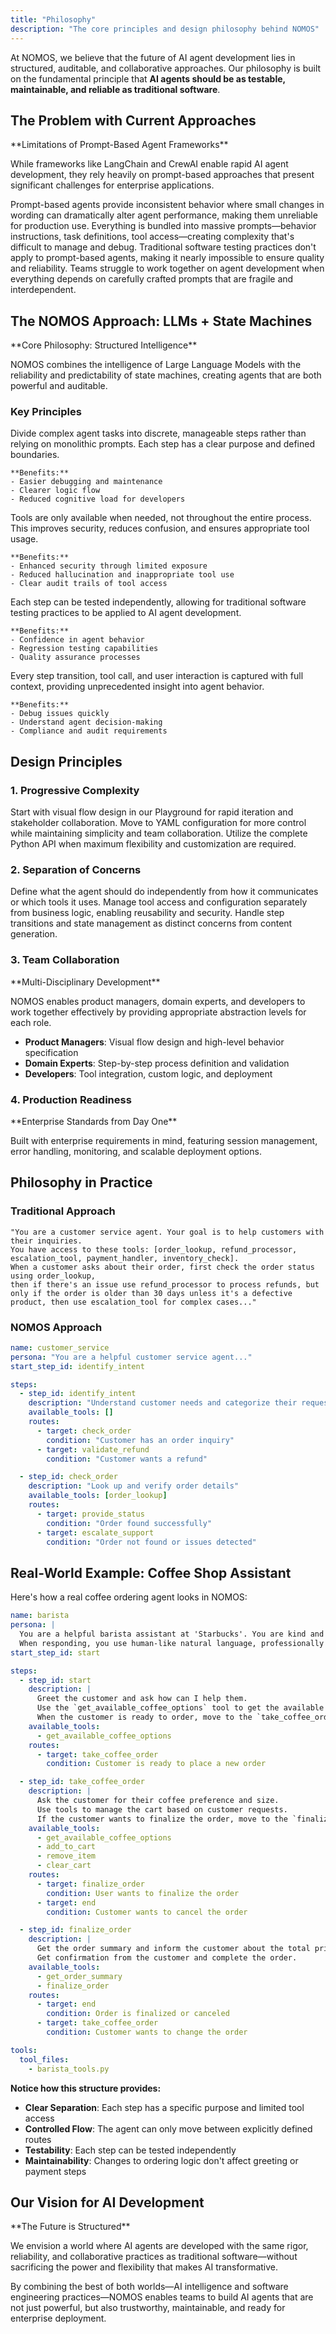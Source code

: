 ```yaml
---
title: "Philosophy"
description: "The core principles and design philosophy behind NOMOS"
---
```


At NOMOS, we believe that the future of AI agent development lies in structured, auditable, and collaborative approaches. Our philosophy is built on the fundamental principle that **AI agents should be as testable, maintainable, and reliable as traditional software**.

## The Problem with Current Approaches

<Warning>
**Limitations of Prompt-Based Agent Frameworks**

While frameworks like LangChain and CrewAI enable rapid AI agent development, they rely heavily on prompt-based approaches that present significant challenges for enterprise applications.
</Warning>

<CardGroup cols={2}>
  <Card title="Lack of Determinism" icon="dice" iconType="solid">
    Prompt-based agents provide inconsistent behavior where small changes in wording can dramatically alter agent performance, making them unreliable for production use.
  </Card>
  <Card title="Monolithic Architecture" icon="box" iconType="solid">
    Everything is bundled into massive prompts—behavior instructions, task definitions, tool access—creating complexity that's difficult to manage and debug.
  </Card>
  <Card title="Testing Challenges" icon="bug" iconType="solid">
    Traditional software testing practices don't apply to prompt-based agents, making it nearly impossible to ensure quality and reliability.
  </Card>
  <Card title="Collaboration Barriers" icon="users-x" iconType="solid">
    Teams struggle to work together on agent development when everything depends on carefully crafted prompts that are fragile and interdependent.
  </Card>
</CardGroup>

## The NOMOS Approach: LLMs + State Machines

<Info>
**Core Philosophy: Structured Intelligence**

NOMOS combines the intelligence of Large Language Models with the reliability and predictability of state machines, creating agents that are both powerful and auditable.
</Info>

### Key Principles

<Tabs>
  <Tab title="Decomposition">
    <Card title="Break Down Complexity" icon="puzzle" horizontal>
      Divide complex agent tasks into discrete, manageable steps rather than relying on monolithic prompts. Each step has a clear purpose and defined boundaries.
    </Card>

    **Benefits:**
    - Easier debugging and maintenance
    - Clearer logic flow
    - Reduced cognitive load for developers
  </Tab>

  <Tab title="Controlled Access">
    <Card title="Contextual Tool Access" icon="key" horizontal>
      Tools are only available when needed, not throughout the entire process. This improves security, reduces confusion, and ensures appropriate tool usage.
    </Card>

    **Benefits:**
    - Enhanced security through limited exposure
    - Reduced hallucination and inappropriate tool use
    - Clear audit trails of tool access
  </Tab>

  <Tab title="Testability">
    <Card title="Unit Testing for AI" icon="test-tube" horizontal>
      Each step can be tested independently, allowing for traditional software testing practices to be applied to AI agent development.
    </Card>

    **Benefits:**
    - Confidence in agent behavior
    - Regression testing capabilities
    - Quality assurance processes
  </Tab>

  <Tab title="Observability">
    <Card title="Complete Visibility" icon="eye" horizontal>
      Every step transition, tool call, and user interaction is captured with full context, providing unprecedented insight into agent behavior.
    </Card>

    **Benefits:**
    - Debug issues quickly
    - Understand agent decision-making
    - Compliance and audit requirements
  </Tab>
</Tabs>

## Design Principles

### 1. Progressive Complexity

<Steps>
  <Step title="No-Code Prototyping">
    Start with visual flow design in our Playground for rapid iteration and stakeholder collaboration.
  </Step>
  <Step title="Configuration-Driven Development">
    Move to YAML configuration for more control while maintaining simplicity and team collaboration.
  </Step>
  <Step title="Full Programming Control">
    Utilize the complete Python API when maximum flexibility and customization are required.
  </Step>
</Steps>

### 2. Separation of Concerns

<CardGroup cols={3}>
  <Card title="Business Logic" icon="briefcase" iconType="solid">
    Define what the agent should do independently from how it communicates or which tools it uses.
  </Card>
  <Card title="Tool Integration" icon="wrench" iconType="solid">
    Manage tool access and configuration separately from business logic, enabling reusability and security.
  </Card>
  <Card title="Flow Control" icon="git-branch" iconType="solid">
    Handle step transitions and state management as distinct concerns from content generation.
  </Card>
</CardGroup>

### 3. Team Collaboration

<Tip>
**Multi-Disciplinary Development**

NOMOS enables product managers, domain experts, and developers to work together effectively by providing appropriate abstraction levels for each role.
</Tip>

- **Product Managers**: Visual flow design and high-level behavior specification
- **Domain Experts**: Step-by-step process definition and validation
- **Developers**: Tool integration, custom logic, and deployment

### 4. Production Readiness

<Check>
**Enterprise Standards from Day One**

Built with enterprise requirements in mind, featuring session management, error handling, monitoring, and scalable deployment options.
</Check>

## Philosophy in Practice

### Traditional Approach
```
"You are a customer service agent. Your goal is to help customers with their inquiries.
You have access to these tools: [order_lookup, refund_processor, escalation_tool, payment_handler, inventory_check].
When a customer asks about their order, first check the order status using order_lookup,
then if there's an issue use refund_processor to process refunds, but only if the order is older than 30 days unless it's a defective product, then use escalation_tool for complex cases..."
```

### NOMOS Approach
```yaml
name: customer_service
persona: "You are a helpful customer service agent..."
start_step_id: identify_intent

steps:
  - step_id: identify_intent
    description: "Understand customer needs and categorize their request"
    available_tools: []
    routes:
      - target: check_order
        condition: "Customer has an order inquiry"
      - target: validate_refund
        condition: "Customer wants a refund"

  - step_id: check_order
    description: "Look up and verify order details"
    available_tools: [order_lookup]
    routes:
      - target: provide_status
        condition: "Order found successfully"
      - target: escalate_support
        condition: "Order not found or issues detected"
```

## Real-World Example: Coffee Shop Assistant

Here's how a real coffee ordering agent looks in NOMOS:

```yaml
name: barista
persona: |
  You are a helpful barista assistant at 'Starbucks'. You are kind and polite.
  When responding, you use human-like natural language, professionally and politely.
start_step_id: start

steps:
  - step_id: start
    description: |
      Greet the customer and ask how can I help them.
      Use the `get_available_coffee_options` tool to get the available coffee options if needed.
      When the customer is ready to order, move to the `take_coffee_order` step.
    available_tools:
      - get_available_coffee_options
    routes:
      - target: take_coffee_order
        condition: Customer is ready to place a new order

  - step_id: take_coffee_order
    description: |
      Ask the customer for their coffee preference and size.
      Use tools to manage the cart based on customer requests.
      If the customer wants to finalize the order, move to the `finalize_order` step.
    available_tools:
      - get_available_coffee_options
      - add_to_cart
      - remove_item
      - clear_cart
    routes:
      - target: finalize_order
        condition: User wants to finalize the order
      - target: end
        condition: Customer wants to cancel the order

  - step_id: finalize_order
    description: |
      Get the order summary and inform the customer about the total price.
      Get confirmation from the customer and complete the order.
    available_tools:
      - get_order_summary
      - finalize_order
    routes:
      - target: end
        condition: Order is finalized or canceled
      - target: take_coffee_order
        condition: Customer wants to change the order

tools:
  tool_files:
    - barista_tools.py
```

**Notice how this structure provides:**
- **Clear Separation**: Each step has a specific purpose and limited tool access
- **Controlled Flow**: The agent can only move between explicitly defined routes
- **Testability**: Each step can be tested independently
- **Maintainability**: Changes to ordering logic don't affect greeting or payment steps

## Our Vision for AI Development

<Info>
**The Future is Structured**

We envision a world where AI agents are developed with the same rigor, reliability, and collaborative practices as traditional software—without sacrificing the power and flexibility that makes AI transformative.
</Info>

By combining the best of both worlds—AI intelligence and software engineering practices—NOMOS enables teams to build AI agents that are not just powerful, but also trustworthy, maintainable, and ready for enterprise deployment.
